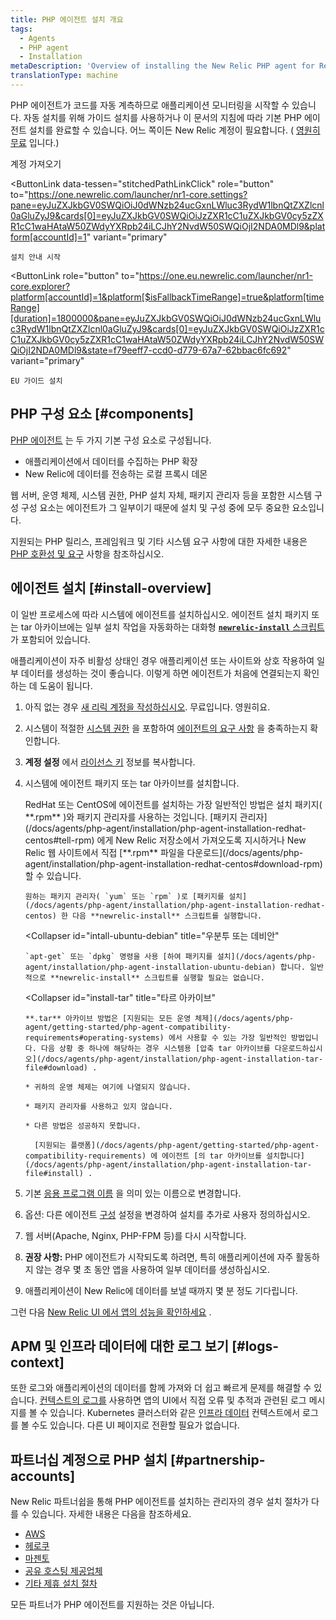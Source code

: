 ```yaml
---
title: PHP 에이전트 설치 개요
tags:
  - Agents
  - PHP agent
  - Installation
metaDescription: 'Overview of installing the New Relic PHP agent for RedHat, CentOS, Ubuntu, or Debian, or for the tar archive.'
translationType: machine
---
```


PHP 에이전트가 코드를 자동 계측하므로 애플리케이션 모니터링을 시작할 수 있습니다. 자동 설치를 위해 가이드 설치를 사용하거나 이 문서의 지침에 따라 기본 PHP 에이전트 설치를 완료할 수 있습니다. 어느 쪽이든 New Relic 계정이 필요합니다. ( [영원히 무료](https://docs.newrelic.com/docs/accounts/accounts-billing/new-relic-one-pricing-billing/new-relic-one-pricing-billing/#how-pricing-works) 입니다.)

<ButtonGroup>
  <ButtonLink
    data-tessen="stitchedPathLinkClick"
    role="button"
    to="https://newrelic.com/signup"
    variant="primary"
  >
    계정 가져오기
  </ButtonLink>

  <ButtonLink
    data-tessen="stitchedPathLinkClick"
    role="button"
    to="https://one.newrelic.com/launcher/nr1-core.settings?pane=eyJuZXJkbGV0SWQiOiJ0dWNzb24ucGxnLWluc3RydW1lbnQtZXZlcnl0aGluZyJ9&cards[0]=eyJuZXJkbGV0SWQiOiJzZXR1cC1uZXJkbGV0cy5zZXR1cC1waHAtaW50ZWdyYXRpb24iLCJhY2NvdW50SWQiOjI2NDA0MDl9&platform[accountId]=1"
    variant="primary"
  >
    설치 안내 시작
  </ButtonLink>

  <ButtonLink
    role="button"
    to="https://one.eu.newrelic.com/launcher/nr1-core.explorer?platform[accountId]=1&platform[$isFallbackTimeRange]=true&platform[timeRange][duration]=1800000&pane=eyJuZXJkbGV0SWQiOiJ0dWNzb24ucGxnLWluc3RydW1lbnQtZXZlcnl0aGluZyJ9&cards[0]=eyJuZXJkbGV0SWQiOiJzZXR1cC1uZXJkbGV0cy5zZXR1cC1waHAtaW50ZWdyYXRpb24iLCJhY2NvdW50SWQiOjI2NDA0MDl9&state=f79eeff7-ccd0-d779-67a7-62bbac6fc692"
    variant="primary"
  >
    EU 가이드 설치
  </ButtonLink>
</ButtonGroup>

## PHP 구성 요소 [#components]

[PHP 에이전트](/docs/agents/php-agent/getting-started/new-relic-php) 는 두 가지 기본 구성 요소로 구성됩니다.

* 애플리케이션에서 데이터를 수집하는 PHP 확장
* New Relic에 데이터를 전송하는 로컬 프록시 데몬

웹 서버, 운영 체제, 시스템 권한, PHP 설치 자체, 패키지 관리자 등을 포함한 시스템 구성 구성 요소는 에이전트가 그 일부이기 때문에 설치 및 구성 중에 모두 중요한 요소입니다.

지원되는 PHP 릴리스, 프레임워크 및 기타 시스템 요구 사항에 대한 자세한 내용은 [PHP 호환성 및 요구](/docs/agents/php-agent/getting-started/php-agent-compatibility-requirements) 사항을 참조하십시오.

## 에이전트 설치 [#install-overview]

이 일반 프로세스에 따라 시스템에 에이전트를 설치하십시오. 에이전트 설치 패키지 또는 tar 아카이브에는 일부 설치 작업을 자동화하는 대화형 [**`newrelic-install`** 스크립트](/docs/agents/php-agent/installation/newrelic-install-script) 가 포함되어 있습니다.

<Callout variant="tip">
  애플리케이션이 자주 비활성 상태인 경우 애플리케이션 또는 사이트와 상호 작용하여 일부 데이터를 생성하는 것이 좋습니다. 이렇게 하면 에이전트가 처음에 연결되는지 확인하는 데 도움이 됩니다.
</Callout>

1. 아직 없는 경우 [새 리릭 계정을 작성하십시오](https://newrelic.com/signup). 무료입니다. 영원히요.

2. 시스템이 적절한 [시스템 권한](/docs/agents/php-agent/getting-started/php-agent-compatibility-requirements#permissions) 을 포함하여 [에이전트의 요구 사항](/docs/agents/php-agent/getting-started/php-agent-compatibility-requirements) 을 충족하는지 확인합니다.

3. **계정 설정** 에서 [라이선스 키](/docs/agents/php-agent/getting-started/php-agent-compatibility-requirements#license_key) 정보를 복사합니다.

4. 시스템에 에이전트 패키지 또는 tar 아카이브를 설치합니다.

   <CollapserGroup>
     <Collapser
       id="install-redhat-centos"
       title="레드햇 또는 센트OS"
     >
       RedHat 또는 CentOS에 에이전트를 설치하는 가장 일반적인 방법은 설치 패키지( **.rpm** )와 패키지 관리자를 사용하는 것입니다. [패키지 관리자](/docs/agents/php-agent/installation/php-agent-installation-redhat-centos#tell-rpm) 에게 New Relic 저장소에서 가져오도록 지시하거나 New Relic 웹 사이트에서 직접 [**.rpm** 파일을 다운로드](/docs/agents/php-agent/installation/php-agent-installation-redhat-centos#download-rpm) 할 수 있습니다.

       원하는 패키지 관리자( `yum` 또는 `rpm` )로 [패키지를 설치](/docs/agents/php-agent/installation/php-agent-installation-redhat-centos) 한 다음 **newrelic-install** 스크립트를 실행합니다.
     </Collapser>

     <Collapser
       id="intall-ubuntu-debian"
       title="우분투 또는 데비안"
     >
       `apt-get` 또는 `dpkg` 명령을 사용 [하여 패키지를 설치](/docs/agents/php-agent/installation/php-agent-installation-ubuntu-debian) 합니다. 일반적으로 **newrelic-install** 스크립트를 실행할 필요는 없습니다.
     </Collapser>

     <Collapser
       id="install-tar"
       title="타르 아카이브"
     >
       **.tar** 아카이브 방법은 [지원되는 모든 운영 체제](/docs/agents/php-agent/getting-started/php-agent-compatibility-requirements#operating-systems) 에서 사용할 수 있는 가장 일반적인 방법입니다. 다음 상황 중 하나에 해당하는 경우 시스템용 [압축 tar 아카이브를 다운로드하십시오](/docs/agents/php-agent/installation/php-agent-installation-tar-file#download) .

       * 귀하의 운영 체제는 여기에 나열되지 않습니다.

       * 패키지 관리자를 사용하고 있지 않습니다.

       * 다른 방법은 성공하지 못합니다.

         [지원되는 플랫폼](/docs/agents/php-agent/getting-started/php-agent-compatibility-requirements) 에 에이전트 [의 tar 아카이브를 설치합니다](/docs/agents/php-agent/installation/php-agent-installation-tar-file#install) .
     </Collapser>
   </CollapserGroup>

5. 기본 [응용 프로그램 이름](/docs/site/naming-your-application) 을 의미 있는 이름으로 변경합니다.

6. 옵션: 다른 에이전트 [구성](/docs/agents/php-agent/configuration/php-agent-configuration) 설정을 변경하여 설치를 추가로 사용자 정의하십시오.

7. 웹 서버(Apache, Nginx, PHP-FPM 등)를 다시 시작합니다.

8. **권장 사항:** PHP 에이전트가 시작되도록 하려면, 특히 애플리케이션에 자주 활동하지 않는 경우 몇 초 동안 앱을 사용하여 일부 데이터를 생성하십시오.

9. 애플리케이션이 New Relic에 데이터를 보낼 때까지 몇 분 정도 기다립니다.

그런 다음 [New Relic UI 에서 앱의 성능을 확인하세요](/docs/apm/applications-menu/monitoring/apm-overview-page) .

## APM 및 인프라 데이터에 대한 로그 보기 [#logs-context]

또한 로그와 애플리케이션의 데이터를 함께 가져와 더 쉽고 빠르게 문제를 해결할 수 있습니다. [컨텍스트의 로그를](/docs/logs/logs-context/configure-logs-context-php/) 사용하면 앱의 UI에서 직접 오류 및 추적과 관련된 로그 메시지를 볼 수 있습니다. Kubernetes 클러스터와 같은 [인프라 데이터](/docs/logs/forward-logs/forward-your-logs-using-infrastructure-agent/) 컨텍스트에서 로그를 볼 수도 있습니다. 다른 UI 페이지로 전환할 필요가 없습니다.

## 파트너십 계정으로 PHP 설치 [#partnership-accounts]

New Relic 파트너쉽을 통해 PHP 에이전트를 설치하는 관리자의 경우 설치 절차가 다를 수 있습니다. 자세한 내용은 다음을 참조하세요.

* [AWS](/docs/accounts-partnerships/partnerships/partner-based-installation/amazon-web-services-aws-users)
* [헤로쿠](/docs/agents/php-agent/installation/php-agent-heroku)
* [마젠토](/docs/accounts-partnerships/partnerships/partner-based-installation/log-install-new-relic-partners#magento)
* [공유 호스팅 제공업체](/docs/agents/php-agent/installation/install-php-agent-shared-hosting-service)
* [기타 제휴 설치 절차](/docs/accounts-partnerships/partnerships/partner-based-installation/log-install-new-relic-partners)

모든 파트너가 PHP 에이전트를 지원하는 것은 아닙니다.